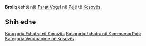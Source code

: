 {{Fshat në Kosovës
 | Emri                = Broliq
| sqi_N_name = Broliq
| sqi_N_FULL_NAME_RO = Broliq
| sqi_N_FULL_NAME_ND_RO = Broliq
| sqi_N_SORT_NAME_RG = BROLIQ
| sqi_N_FULL_NAME_RG = Broliq
| sqi_N_FULL_NAME_ND_RG = Broliq
| sqi_V_name = Broliqi
| sqi_V_FULL_NAME_RO = Broliqi
| sqi_V_FULL_NAME_ND_RO = Broliqi
| sqi_V_SORT_NAME_RG = BROLIQI
| sqi_V_FULL_NAME_RG = Broliqi
| sqi_V_FULL_NAME_ND_RG = Broliqi
| srp_N_name = Brolić
| srp_N_FULL_NAME_RO = Brolić
| srp_N_FULL_NAME_ND_RO = Brolic
| srp_N_SORT_NAME_RG = BROLIC
| srp_N_FULL_NAME_RG = Brolić
| srp_N_FULL_NAME_ND_RG = Brolic
| srp_NS_name = Бролић
| srp_NS_FULL_NAME_RO = Бролић
| srp_NS_FULL_NAME_ND_RO = Бролић
| srp_NS_SORT_NAME_RG = БРОЛИЋ
| srp_NS_FULL_NAME_RG = Бролић
| srp_NS_FULL_NAME_ND_RG = Бролић
| srp_V_name = Bralić
| srp_V_FULL_NAME_RO = Bralić
| srp_V_FULL_NAME_ND_RO = Bralic
| srp_V_SORT_NAME_RG = BRALIC
| srp_V_FULL_NAME_RG = Bralić
| srp_V_FULL_NAME_ND_RG = Bralic
| std_V_name = Brolaj
| std_V_FULL_NAME_RO = Brolaj
| std_V_FULL_NAME_ND_RO = Brolaj
| std_V_SORT_NAME_RG = BROLAJ
| std_V_FULL_NAME_RG = Brolaj
| std_V_FULL_NAME_ND_RG = Brolaj

 | Emri (Rasa dhanore) = 
 | Figura              = 
 | Shteti              = Kosovo
 | Komuna              = Pejë
 | Kodi postar         = 
 | Sipërfaqja          = 

 | Popullsia           = 

 | Regj. i popullsisë  = 
 | Dend. e popullsisë  = 
 | Faqja zyrtare       = 
 <!--- Koordinatat ----> 
 | Gjerësia            = 42.554167
 | Gjatësia            = 20.368889
 | Lartësia            = 
}}
'''Broliq''' është një [[Fshat Vogel]] në [[Pejë]] të [[Kosovës]].

<!-- == Gjeografia == -->
<!-- == Historia == -->
<!-- == Demografia == -->
== Shih edhe ==
{{Komuna Pejë}}
{{Kosovo-Administrata-Cung}}

[[Kategoria:Fshatra në Kosovës]]
[[Kategoria:Fshatra në Kommunes Pejë]]
[[Kategoria:Vendbanime në Kosovës]]